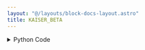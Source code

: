 ```yaml
---
layout: "@/layouts/block-docs-layout.astro"
title: KAISER_BETA
---
```



<PythonDocsDisplay docstring={docstring} />
<AppDisplay app={app} client:visible />

<details>
<summary>Python Code</summary>
```python
from flojoy import OrderedPair, flojoy, Matrix, Scalar
import numpy as np
from collections import namedtuple
from typing import Literal

import scipy.signal


@flojoy
def KAISER_BETA(
    default: OrderedPair | Matrix,
) -> OrderedPair | Matrix | Scalar:
    """The KAISER_BETA node is based on a numpy or scipy function.

    The description of that function is as follows:

        Compute the Kaiser parameter 'beta', given the attenuation 'a'.

    Parameters
    ----------
    a : float
        The desired attenuation in the stopband and maximum ripple in
        the passband, in dB.  This should be a *positive* number.

    Returns
    -------
    DataContainer
        type 'ordered pair', 'scalar', or 'matrix'
    """

    result = scipy.signal.kaiser_beta(
        a=default.y,
    )

    if isinstance(result, np.ndarray):
        result = OrderedPair(x=default.x, y=result)
    else:
        assert isinstance(
            result, np.number | float | int
        ), f"Expected np.number, float or int for result, got {type(result)}"
        result = Scalar(c=float(result))

    return result

```
[Find this Flojoy Block on GitHub](https://github.com/flojoy-ai/blocks/blob/main/blocks/SCIPY/SIGNAL/KAISER_BETA/KAISER_BETA.py)
</details>


## Example
